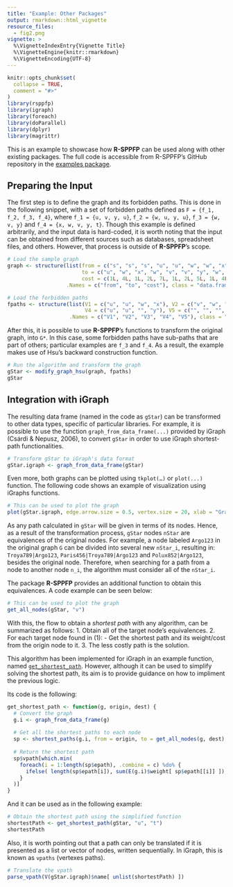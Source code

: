 ```yaml
---
title: "Example: Other Packages"
output: rmarkdown::html_vignette
resource_files:
  - fig2.png
vignette: >
  %\VignetteIndexEntry{Vignette Title}
  %\VignetteEngine{knitr::rmarkdown}
  %\VignetteEncoding{UTF-8}
---
```


```r
knitr::opts_chunk$set(
  collapse = TRUE,
  comment = "#>"
)
library(rsppfp)
library(igraph)
library(foreach)
library(doParallel)
library(dplyr)
library(magrittr)
```


This is an example to showcase how **R-SPPFP** can be used along with other existing packages. The full code is accessible from R-SPPFP’s GitHub repository in the [examples package](https://github.com/melvidoni/rsppfp/tree/master/examples). 


## Preparing the Input

The first step is to define the graph and its forbidden paths. This is done in the following snippet, with a set of forbidden paths defined as `F = {f_1, f_2, f_3, f_4}`, where `f_1 = {u, v, y, u}`, `f_2 = {w, u, y, u}`, `f_3 = {w, v, y}` and `f_4 = {x, w, v, y, t}`. Though this example is defined arbitrarily, and the input data is hard-coded, it is worth noting that the input can be obtained from different sources such as databases, spreadsheet files, and others. However, that process is outside of **R-SPPFP**’s scope. 


```r
# Load the sample graph
graph <- structure(list(from = c("s", "s", "s", "u", "u", "w", "w", "x", "x", "v", "v", "y", "y"),
                        to = c("u", "w", "x", "w", "v", "v", "y", "w", "y", "y", "t", "t", "u"),
                        cost = c(1L, 4L, 1L, 2L, 7L, 1L, 2L, 5L, 1L, 4L, 1L, 3L, 9L)),
                   .Names = c("from", "to", "cost"), class = "data.frame", row.names = c(NA, -13L))

# Load the forbidden paths
fpaths <- structure(list(V1 = c("u", "u", "w", "x"), V2 = c("v", "w", "v","w"), V3 = c("y", "y", "y", "v"),
                         V4 = c("u", "u", "", "y"), V5 = c("", "", "", "t")),
                    .Names = c("V1", "V2", "V3", "V4", "V5"), class = "data.frame", row.names = c(NA, -4L))
```


After this, it is possible to use **R-SPPFP**’s functions to transform the original graph, into `G*`. In this case, some forbidden paths have sub-paths that are part of others; particular examples are `f_3` and `f_4`. As a result, the example makes use of Hsu’s backward construction function. 

```r
# Run the algorithm and transform the graph
gStar <- modify_graph_hsu(graph, fpaths)
gStar
```



## Integration with iGraph

The resulting data frame  (named in the code as `gStar`) can be transformed to other data types, specific of particular libraries. For example, it is possible to use the function `graph_from_data_frame(...)` provided by iGraph (Csárdi & Nepusz, 2006), to convert `gStar` in order to use iGraph shortest-path functionalities.


```r
# Transform gStar to iGraph's data format
gStar.igraph <- graph_from_data_frame(gStar)
```

Even more, both graphs can be plotted using `tkplot(…)` or `plot(...)` function. The following code shows an example of visualization using iGraphs functions.

```r
# This can be used to plot the graph
plot(gStar.igraph, edge.arrow.size = 0.5, vertex.size = 20, xlab = "Graph", vertex.color = "#F1F1F1", vertex.label.color = "#050505")
```

As any path calculated in `gStar` will be given in terms of its nodes. Hence, as a result of the transformation process, `gStar` nodes `nStar` are equivalences of the original nodes. For example, a node labeled `Argo123` in the original graph `G` can be divided into several new `nStar_i`, resulting in: `Troya789|Argo123`, `Paris456|Troya789|Argo123` and `Polux852|Argo123`, besides the original node. Therefore, when searching for a path from a node to another node `n_i`, the algorithm must consider all of the `nStar_i`.

The package **R-SPPFP** provides an additional function to obtain this equivalences. A code example can be seen below:

```r
# This can be used to plot the graph
get_all_nodes(gStar, "v")
```

With this, the flow to obtain a _shortest path_ with any algorithm, can be summarized as follows:
  1. Obtain all of the target node's equivalences.
  2. For each target node found in (1):
    - Get the shortest path and its weight/cost from the origin node to it.
  3. The less costly path is the solution.

This algorithm has been implemented for iGraph in an example function, named [`get_shortest_path`](reference/get_shortest_path.html). However, although it can be used to simplify solving the shortest path, its aim is to provide guidance on how to impliment the previous logic.

Its code is the following:

```r
get_shortest_path <- function(g, origin, dest) {
  # Convert the graph
  g.i <- graph_from_data_frame(g)
  
  # Get all the shortest paths to each node
  sp <- shortest_paths(g.i, from = origin, to = get_all_nodes(g, dest), weights = E(g.i)$weight, output = "both")
  
  # Return the shortest path
  sp$vpath[which.min( 
    foreach(i = 1:length(sp$epath), .combine = c) %do% { 
      ifelse( length(sp$epath[i]), sum(E(g.i)$weight[ sp$epath[[i]] ]), 999999999) 
    } 
  )]
}
```

And it can be used as in the following example:

```r
# Obtain the shortest path using the simplified function
shortestPath <- get_shortest_path(gStar, "u", "t")
shortestPath
```

Also, it is worth pointing out that a path can only be translated if it is presented as a list or vector of nodes, written sequentially. In iGraph, this is known as `vpaths` (vertexes paths).

```r
# Translate the vpath
parse_vpath(V(gStar.igraph)$name[ unlist(shortestPath) ])
```






